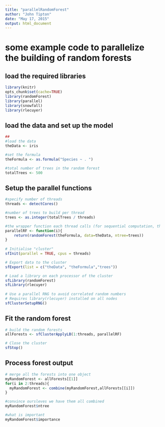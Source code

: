 ```yaml
---
title: "parallelRandomForest"
author: "John Tipton"
date: "May 17, 2015"
output: html_document
---
```


# some example code to parallelize the building of random forests


## load the required libraries
```r
library(knitr)
opts_chunk$set(cache=TRUE)
library(randomForest)
library(parallel)
library(snowfall)    
library(rlecuyer)
```
## load the data and set up the model
```r
##
#load the data
theData <- iris

#set the formula
theFormula <- as.formula("Species ~ . ")

#total number of trees in the random forest
totalTrees <- 500
```
## Setup the parallel functions
```r
#specify number of threads
threads <- detectCores()

#number of trees to build per thread
trees <- as.integer(totalTrees / threads)

#the wrapper function each thread calls (for sequential computation, this is a for loop)
parallelRF <- function(i){
    return(randomForest(theFormula, data=theData, ntree=trees))
}    
 
# Initialise "cluster"
sfInit(parallel = TRUE, cpus = threads)

# Export data to the cluster
sfExport(list = c("theData", "theFormula","trees"))

# Load a library on each processor of the cluster
sfLibrary(randomForest)
sfLibrary(rlecuyer)
 
# Use a parallel RNG to avoid correlated random numbers
# Requires library(rlecuyer) installed on all nodes
sfClusterSetupRNG()
```
## Fit the random forest
```r
# build the random forests
allForests <- sfClusterApplyLB(1:threads, parallelRF)

# Close the cluster
sfStop()
```
## Process forest output
```r

# merge all the forests into one object
myRandomForest <- allForests[[1]]
for(i in 2:threads){
  myRandomForest <- combine(myRandomForest,allForests[[i]])
}

#convince oursleves we have them all combined
myRandomForest$ntree

#what is important
myRandomForest$importance
```